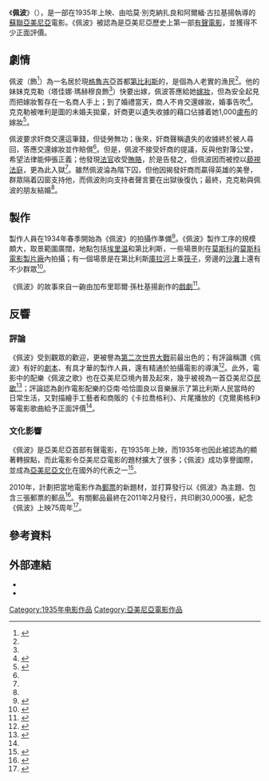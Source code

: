 {{noteTA
|1=zh-cn:哈恰图良; zh-tw:哈察都量; zh-hk:哈察都量;
|2=zh-cn:阿拉姆; zh-tw:阿拉姆; zh-hk:亞南;
}}
{{電影資訊框
| 片名     = 佩波
| 電影原名 = Պեպո
| 圖像     = 佩波.jpg
| 圖像說明 = 《佩波》劇照
| 導演     = {{link-en|哈莫·別克納扎良|Hamo Beknazarian}}<br />{{link-ru|阿爾緬·古拉基揚|Гулакян, Армен Карапетович}}
| 編劇     = 哈莫·納扎羅夫<br />{{link-en|加布里耶爾·孫杜基揚|Gabriel Sundukian}}
| 配樂     = [[阿拉姆·哈恰圖良|阿拉姆·哈恰圖良]]
| 攝影     = {{link-ru|德米特里·費爾曼|Фельдман, Дмитрий Моисеевич}}
| 產地     = {{flag|Armenian SSR}}
| 語言     = [[亞美尼亞語|亞美尼亞語]]
| 上映日期 = {{flag|USSR}}：1935年6月15日<br />{{flag|USA}}：1935年10月9日
| 製片商   = 阿爾緬基諾（即{{link-en|阿爾緬電影|Armenfilm}}）
| 發行商   = {{flag|USA}}：{{link-ru|阿姆基諾|Амкино}}
}}
《'''佩波'''》（{{lang-hy|Պեպո}}），是一部在1935年上映、由哈莫·別克納扎良和阿爾緬·古拉基揚執導的[[蘇聯|蘇聯]][[亞美尼亞|亞美尼亞]]電影。《佩波》被認為是亞美尼亞歷史上第一部[[有聲電影|有聲電影]]，並獲得不少正面評價。

== 劇情 ==
佩波（{{link-en|赫拉奇亞·涅爾西相|Hrachia Nersisyan}}飾<ref name=IMDb>{{IMDb title|0026862}}</ref>）為一名居於現[[格魯吉亞|格魯吉亞]]首都[[第比利斯|第比利斯]]的{{link-en|第比利斯亞美尼亞人|Armenians in Tbilisi|亞美尼亞人}}，是個為人老實的漁民<ref name=nytimes/>。他的妹妹克克勒（塔佳娜·瑪赫穆良飾<ref name=IMDb/>）快要出嫁，佩波答應給她[[嫁妝|嫁妝]]，但為安全起見而把嫁妝暫存在一名商人手上；到了婚禮當天，商人不肯交還嫁妝，婚事告吹<ref>{{cite web |title=Pepo |url=http://www.hollywood.com/movies/pepo-59235500/ |website=Hollywood.com |accessdate=2015-11-21 |archiveurl=https://archive.is/20151121054307/http://www.hollywood.com/movies/pepo-59235500/ |archivedate=2015-11-21 |deadurl=no }}</ref>。克克勒被唯利是圖的未婚夫拋棄，奸商更以遺失收據的藉口佔據着她1,000[[盧布|盧布]]的嫁妝<ref name=nytimes>{{cite news |title=Pepo (1935) |url=http://www.nytimes.com/movie/review?res=9F03E5D8103CE731A25753C1A9669D946494D6CF |accessdate=2015-11-21 |agency=The New York Times |archiveurl=https://archive.is/20151121050658/http://www.nytimes.com/movie/review?res=9F03E5D8103CE731A25753C1A9669D946494D6CF |archivedate=2015-11-21 |deadurl=no }}</ref>。

佩波要求奸商交還這筆錢，但徒勞無功；後來，奸商聲稱遺失的收據終於被人尋回，答應交還嫁妝並作賠償<ref name=nytimes/>。但是，佩波不接受奸商的提議，反與他對簿公堂，希望法律能伸張正義；他發現[[法官|法官]]收受[[賄賂|賄賂]]，於是告發之，但佩波因而被控以[[藐視法庭|藐視法庭]]，更為此入獄<ref name=nytimes/>。雖然佩波淪為階下囚，但他因揭發奸商而贏得英雄的美譽，群眾隔着囚窗支持他，而佩波則向支持者聲言要在出獄後復仇；最終，克克勒與佩波的朋友結婚<ref name=nytimes/>。

== 製作 ==
製作人員在1934年春季開始為《佩波》的拍攝作準備<ref>{{cite web |title=Пепо (Армянский фильм) |url=http://www.armsib.ru/page44.html |website=РОО НКААНО |accessdate=2015-11-21 |archiveurl=https://archive.is/20151121064853/http://www.armsib.ru/page44.html |archivedate=2015-11-21 |deadurl=no }}</ref>。《佩波》製作工序的規模頗大，取景範圍廣闊，地點包括[[埃里温|埃里温]]和第比利斯，一些場景則在[[莫斯科|莫斯科]]的[[莫斯科電影製片廠|莫斯科電影製片廠]]內拍攝；有一個場景是在第比利斯[[庫拉河|庫拉河]]上乘[[筏子|筏子]]，旁邊的[[沙灘|沙灘]]上還有不少群眾<ref>{{cite news |title=Фильм «Пэпо» является одним из символов становления Армении |url=http://style.arka.am/ru/cinema/film-pepo-yavlyaetsya-odnim-iz-simvolov-stanovleniya-armenii |accessdate=2015-11-21 |agency=ARKA Style |date=2015-06-11 |archiveurl=https://archive.is/20151121075722/http://style.arka.am/ru/cinema/film-pepo-yavlyaetsya-odnim-iz-simvolov-stanovleniya-armenii |archivedate=2015-11-21 |deadurl=yes }}</ref>。

《佩波》的故事來自一齣由加布里耶爾·孫杜基揚創作的[[戲劇|戲劇]]<ref>{{cite book|author1=Peter Rollberg|work=Historical Dictionaries of Literature and the Arts|volume=30|title=Historical Dictionary of Russian and Soviet Cinema|publisher=Scarecrow Press|year=2008|isbn=9780810862685|pages=96}}</ref>。

== 反響 ==
{{multiple image
| align             = left
| direction         = horizontal
| footer             = 以此電影為題材的亞美尼亞郵票
| footer_align      = center
| image1            = Pepo (film) 2011 Armenian stamp 1.jpg
| image2            = Pepo (film) 2011 Armenian stamp 2.jpg
| image3            = Pepo (film) 2011 Armenian stamp 3.jpg
| width             = 100
}}
=== 評論 ===
《佩波》受到觀眾的歡迎，更被譽為[[第二次世界大戰|第二次世界大戰]]前最出色的{{link-en|蘇聯電影|Cinema of the Soviet Union}}；有評論稱讚《佩波》有好的[[劇本|劇本]]、有具才華的製作人員，還有精通於拍攝電影的導演<ref name=book>{{cite book|author1=Tatiana Egorova|title=Soviet Film Music|work=Contemporary Music Studies|publisher=Routledge|year=2014|isbn=9781134377251|pages=54, 57}}</ref>。此外，電影中的配樂《佩波之歌》也在亞美尼亞境內普及起來，幾乎被視為一首亞美尼亞[[民歌|民歌]]<ref>{{cite book|author1=Grigoriĭ Shneerson|title=Aram Khachaturyan|publisher=Foreign Languages Publishing House|year=1959|pages=44}}</ref>；評論認為創作電影配樂的亞南·哈恰圖良以音樂展示了第比利斯人民當時的日常生活，又對描繪手工藝者和商販的《卡拉喬格利》、片尾播放的《克爾奧格利》等電影歌曲給予正面評價<ref name=book/>。

=== 文化影響 ===
《佩波》是亞美尼亞首部有聲電影，在1935年上映，而1935年也因此被認為{{link-en|亞美尼亞電影|Armenian cinema}}的顯著轉捩點，而此電影令亞美尼亞電影的題材擴大了很多；《佩波》成功享譽國際，並成為[[亞美尼亞文化|亞美尼亞文化]]在國外的代表之一<ref>{{cite web |author1=Suren HASMIKYAN |title=Armenian Cinema: Biographical Sketch |url=http://www.arm-cinema.am/en/preface/ |website=Armenian Cinema |accessdate=2015-11-21 |archiveurl=https://archive.is/20150617083256/http://www.arm-cinema.am/en/preface/ |archivedate=2015-06-17 |deadurl=no }}</ref>。

2010年，{{link-en|亞美尼亞郵政|HayPost}}計劃把當地電影作為[[郵票|郵票]]的新題材，並打算發行以《佩波》為主題、包含三張郵票的郵品<ref>{{cite news |title=“HayPost” intends to issue 33 items of stamps |url=http://armenpress.am/eng/news/591544/E2809ChaypostE2809D-intends-to-issue-33-items-of-stamps.html |accessdate=2015-11-21 |agency=ARMENPRESS |date=2010-02-24 |archiveurl=https://archive.is/20151121172330/http://armenpress.am/eng/news/591544/E2809ChaypostE2809D-intends-to-issue-33-items-of-stamps.html |archivedate=2015-11-21 |deadurl=no }}</ref>。有關郵品最終在2011年2月發行，共印刷30,000張，紀念《佩波》上映75周年<ref>{{cite web |title=Favorite Armenian films. 75th anniversary of screening of "Pepo" |url=https://haypost.am/en/1396440822 |website=Haypost |accessdate=2015-11-21 |archiveurl=https://archive.is/20151121173044/https://haypost.am/en/1396440822 |archivedate=2015-11-21 |deadurl=no }}</ref>。

== 參考資料 ==
{{reflist|2}}

== 外部連結 ==
* {{IMDb title|0026862}}
* {{youtube|TN8I8ACyc_E|Пэпо / Pepo / Պեպո (1935г.) [Ремастированная версия]}}

[[Category:1935年电影作品|Category:1935年电影作品]]
[[Category:亞美尼亞電影作品|Category:亞美尼亞電影作品]]